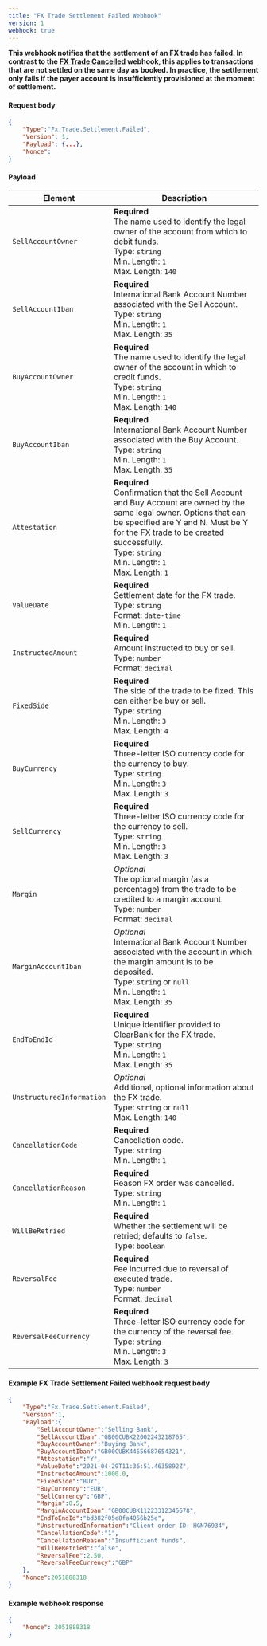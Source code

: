 ```yaml
---
title: "FX Trade Settlement Failed Webhook"
version: 1
webhook: true
---
```


**This webhook notifies that the settlement of an FX trade has failed. In contrast to the [FX Trade Cancelled](#fx-trade-cancelled-webhook) webhook, this applies to transactions that are not settled on the same day as booked. In practice, the settlement only fails if the payer account is insufficiently provisioned at the moment of settlement.**

#### Request body

```json
{
    "Type":"Fx.Trade.Settlement.Failed",
    "Version": 1,
    "Payload": {...},
    "Nonce":
}
```

#### Payload
| Element                 | Description                                                                                                                                                                                                               |
|-------------------------|---------------------------------------------------------------------------------------------------------------------------------------------------------------------------------------------------------------------------|
| `SellAccountOwner`      | **Required**<br /> The name used to identify the legal owner of the account from which to debit funds.<br /> Type: `string`<br /> Min. Length: `1`<br /> Max. Length: `140`<br />                                         |
| `SellAccountIban`       | **Required**<br /> International Bank Account Number associated with the Sell Account.<br /> Type: `string`<br /> Min. Length: `1`<br /> Max. Length: `35`<br />                                                           |
| `BuyAccountOwner`       | **Required**<br /> The name used to identify the legal owner of the account in which to credit funds.<br /> Type: `string`<br /> Min. Length: `1`<br /> Max. Length: `140`<br />                                          |
| `BuyAccountIban`        | **Required**<br /> International Bank Account Number associated with the Buy Account.<br /> Type: `string`<br /> Min. Length: `1`<br /> Max. Length: `35`<br />                                                            |
| `Attestation`           | **Required**<br /> Confirmation that the Sell Account and Buy Account are owned by the same legal owner. Options that can be specified are Y and N. Must be Y for the FX trade to be created successfully.<br /> Type: `string`<br /> Min. Length: `1`<br /> Max. Length: `1`<br />                      |
| `ValueDate`             | **Required**<br /> Settlement date for the FX trade.<br /> Type: `string`<br /> Format: `date-time`<br /> Min. Length: `1`<br />                                                                                          |
| `InstructedAmount`      | **Required**<br /> Amount instructed to buy or sell.<br /> Type: `number`<br /> Format: `decimal`<br />                                                                                                                   |
| `FixedSide`             | **Required**<br /> The side of the trade to be fixed. This can either be buy or sell.<br /> Type: `string`<br /> Min. Length: `3`<br /> Max. Length: `4`<br />                                                            |
| `BuyCurrency`           | **Required**<br /> Three-letter ISO currency code for the currency to buy.<br /> Type: `string`<br /> Min. Length: `3`<br /> Max. Length: `3`<br />                                                                       |
| `SellCurrency`          | **Required**<br /> Three-letter ISO currency code for the currency to sell.<br /> Type: `string`<br /> Min. Length: `3`<br /> Max. Length: `3`<br />                                                                      |
| `Margin`                | *Optional*<br /> The optional margin (as a percentage) from the trade to be credited to a margin account.<br /> Type: `number`<br /> Format: `decimal`<br />                                                              |
| `MarginAccountIban`     | *Optional*<br /> International Bank Account Number associated with the account in which the margin amount is to be deposited.<br /> Type: `string` or `null`<br /> Min. Length: `1`<br /> Max. Length: `35`<br />                   |
| `EndToEndId`            | **Required**<br /> Unique identifier provided to ClearBank for the FX trade.<br /> Type: `string`<br /> Min. Length: `1`<br /> Max. Length: `35`<br />                                                                    |
| `UnstructuredInformation`| *Optional*<br /> Additional, optional information about the FX trade.<br /> Type: `string` or `null`<br /> Max. Length: `140`<br />
| `CancellationCode`| **Required**<br /> Cancellation code.<br /> Type: `string`<br /> Min. Length: `1`<br />
| `CancellationReason`| **Required**<br /> Reason FX order was cancelled.<br /> Type: `string`<br /> Min. Length: `1`<br />
| `WillBeRetried`| **Required**<br /> Whether the settlement will be retried; defaults to `false`.<br /> Type: `boolean`<br />
| `ReversalFee`| **Required**<br /> Fee incurred due to reversal of executed trade.<br /> Type: `number`<br /> Format: `decimal`<br />
| `ReversalFeeCurrency`| **Required**<br /> Three-letter ISO currency code for the currency of the reversal fee.<br /> Type: `string`<br /> Min. Length: `3`<br /> Max. Length: `3`<br />                                                                    |

#### Example FX Trade Settlement Failed webhook request body

```json
{
    "Type":"Fx.Trade.Settlement.Failed",
    "Version":1,
    "Payload":{
        "SellAccountOwner":"Selling Bank",
        "SellAccountIban":"GB00CUBK22002243218765",
        "BuyAccountOwner":"Buying Bank",
        "BuyAccountIban":"GB00CUBK44556687654321",
        "Attestation":"Y",
        "ValueDate":"2021-04-29T11:36:51.4635892Z",
        "InstructedAmount":1000.0,
        "FixedSide":"BUY",
        "BuyCurrency":"EUR",
        "SellCurrency":"GBP",
        "Margin":0.5,
        "MarginAccountIban":"GB00CUBK11223312345678",
        "EndToEndId":"bd382f05e8fa4056b25e",
        "UnstructuredInformation":"Client order ID: HGN76934",
        "CancellationCode":"1",
        "CancellationReason":"Insufficient funds",
        "WillBeRetried":"false",
        "ReversalFee":2.50,
        "ReversalFeeCurrency":"GBP"
    },
    "Nonce":2051888318
}
```

#### Example webhook response

```json
{
    "Nonce": 2051888318
}
```
